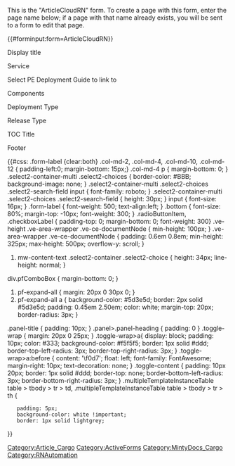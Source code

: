 <noinclude>
This is the "ArticleCloudRN" form.
To create a page with this form, enter the page name below;
if a page with that name already exists, you will be sent to a form to edit that page.


{{#forminput:form=ArticleCloudRN}}

</noinclude><includeonly>
<div id="wikiPreview" style="display: none; padding-bottom: 25px; margin-bottom: 25px; border-bottom: 1px solid #AAAAAA;"></div>
{{{info|edit title=Editing {{#explode:{{FULLPAGENAME}}|/|3}} }}}
{{{for template|ArticleCloudRN}}}
{{{field|PageType|hidden}}}

<div class="col-md-2 form-label">Display title {{FormTip|
Set up the H1 for your page. It should have some meat to establish context. The display name is also used in search results and links.|&nbsp;Help|width=600|mandatory}}</div>
<div class="col-md-10">{{{field|DisplayName}}}</div>

<div class="col-md-2 form-label">Service</div>

<div class="col-md-10">{{{field|ServiceId|input type=tokens|cargo table=Service|cargo field=Id|mapping template=ServiceMap}}}</div>

<div class="col-md-2 form-label">Select PE Deployment Guide to link to</div>

<div class="col-md-10">{{{field|DepGuideServiceId|input type=tokens|cargo table=Service|cargo field=Id|mapping template=ServiceMap}}}</div>

<div class="col-md-2 form-label">Components</div>

<div class="col-md-10">{{{field|ComponentId|input type=tokens|cargo table=Component|cargo field=Id|mapping template=ComponentMap|delimiter=;}}}</div>

<div class="col-md-2 form-label">Deployment Type</div>

<div class="col-md-10">{{{field|DeploymentTypeId|input type=tokens|cargo table=DeploymentType|cargo field=Id|mapping template=DeploymentTypeMap}}}</div>
<div class="col-md-2 form-label">Release Type</div>

<div class="col-md-10">{{{field|ReleaseType|input type=tokens|cargo table=ReleaseType|cargo field=Id|mapping template=ReleaseTypeMap}}}</div>


<div class="col-md-2 form-label">TOC Title {{FormTip|(Optional) Choose a shorter name for the left-hand navigation tree/TOC. Be careful to keep your Display and TOC page names logically consistent.|&nbsp;Help|width=600}}</div>



<div class="col-md-10">{{{field|TocName}}}</div>


<div class="col-md-10">{{{field|Context|hidden}}}</div>

<div class="col-md-2 form-label">Footer {{FormTip|Add a closing paragraph to appear beneath the list of RN sections}}</div>

<div class="col-md-10">{{{field|Footer|input type=textarea|editor=visualeditor}}}</div>
<div style="clear:both;"></div>


</div>


{{{end template}}}



{{{standard input|summary}}}

{{#css:
.form-label {clear:both}
.col-md-2, .col-md-4, .col-md-10, .col-md-12 { padding-left:0; margin-bottom: 15px;}
.col-md-4 p { margin-bottom: 0; }
.select2-container-multi .select2-choices { border-color: #BBB; background-image: none; }
.select2-container-multi .select2-choices .select2-search-field input { font-family: roboto; }
.select2-container-multi .select2-choices .select2-search-field { height: 30px; }
input { font-size: 16px; }
.form-label { font-weight: 500; text-align:left; }
.bottom { font-size: 80%; margin-top: -10px; font-weight: 300; }
.radioButtonItem, .checkboxLabel { padding-top: 0; margin-bottom: 0; font-weight: 300}
.ve-height .ve-area-wrapper .ve-ce-documentNode { min-height: 100px; }
.ve-area-wrapper .ve-ce-documentNode { padding: 0.6em 0.8em; min-height: 325px; max-height: 500px; overflow-y: scroll; }
#mw-content-text .select2-container .select2-choice { height: 34px; line-height: normal; }
div.pfComboBox { margin-bottom: 0; }
#pf-expand-all { margin: 20px 0 30px 0; }
#pf-expand-all a { background-color: #5d3e5d; border: 2px solid #5d3e5d; padding: 0.45em 2.50em; color: white; margin-top: 20px; border-radius: 3px; }
.panel-title { padding: 10px; }
.panel>.panel-heading { padding: 0 }
.toggle-wrap { margin: 20px 0 25px; }
.toggle-wrap>a{ display: block; padding: 10px; color: #333; background-color: #f5f5f5; border: 1px solid #ddd; border-top-left-radius: 3px; border-top-right-radius: 3px; }
.toggle-wrap>a:before { content: '\f0d7'; float: left; font-family: FontAwesome; margin-right: 10px; text-decoration: none; }
.toggle-content { padding: 10px 20px; border: 1px solid #ddd; border-top: none; border-bottom-left-radius: 3px; border-bottom-right-radius: 3px; }
.multipleTemplateInstanceTable table > tbody > tr > td, .multipleTemplateInstanceTable table > tbody > tr > th {
    padding: 5px;
    background-color: white !important;
    border: 1px solid lightgrey;
}}

{{{standard input|minor edit}}} {{{standard input|watch}}}

{{{standard input|save and continue}}}{{{standard input|save}}} {{{standard input|preview}}} {{{standard input|changes}}} {{{standard input|cancel}}}
</includeonly><noinclude>[[Category:Article_Cargo]][[Category:ActiveForms]][[Category:MintyDocs_Cargo]][[Category:RNAutomation]]</noinclude>
